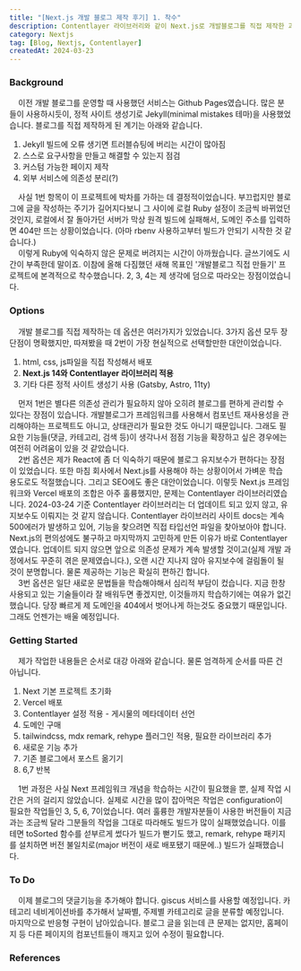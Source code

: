 ```yaml
---
title: "[Next.js 개발 블로그 제작 후기] 1. 착수"
description: Contentlayer 라이브러리와 같이 Next.js로 개발블로그를 직접 제작한 과정을 정리했습니다.
category: Nextjs
tag: [Blog, Nextjs, Contentlayer]
createdAt: 2024-03-23
---
```


### Background

&nbsp; &nbsp; 이전 개발 블로그를 운영할 때 사용했던 서비스는 Github Pages였습니다.
많은 분들이 사용하시듯이, 정적 사이트 생성기로 Jekyll(minimal mistakes 테마)을 사용했었습니다.
블로그를 직접 제작하게 된 계기는 아래와 같습니다.

1. Jekyll 빌드에 오류 생기면 트러블슈팅에 버리는 시간이 많아짐
2. 스스로 요구사항을 만들고 해결할 수 있는지 점검
3. 커스텀 가능한 페이지 제작
4. 외부 서비스에 의존성 분리(?)

&nbsp; &nbsp; 사실 1번 항목이 이 프로젝트에 박차를 가하는 데 결정적이었습니다.
부끄럽지만 블로그에 글을 작성하는 주기가 길어지다보니 그 사이에 로컬 Ruby 설정이 조금씩 바뀌었던 것인지,
로컬에서 잘 돌아가던 서버가 막상 원격 빌드에 실패해서, 도메인 주소를 입력하면 404만 뜨는 상황이었습니다.
(아마 rbenv 사용하고부터 빌드가 안되기 시작한 것 같습니다.)<br/>
&nbsp; &nbsp; 이렇게 Ruby에 익숙하지 않은 문제로 버려지는 시간이 아까웠습니다. 글쓰기에도 시간이 부족한데 말이죠.
이참에 올해 다짐했던 새해 목표인 '개발블로그 직접 만들기' 프로젝트에 본격적으로 착수했습니다.
2, 3, 4는 제 생각에 덤으로 따라오는 장점이었습니다.

### Options

&nbsp; &nbsp; 개발 블로그를 직접 제작하는 데 옵션은 여러가지가 있었습니다.
3가지 옵션 모두 장단점이 명확했지만, 따져봤을 때 2번이 가장 현실적으로 선택할만한 대안이었습니다.

1. html, css, js파일을 직접 작성해서 배포
2. **Next.js 14와 Contentlayer 라이브러리 적용**
3. 기타 다른 정적 사이트 생성기 사용 (Gatsby, Astro, 11ty)

&nbsp; &nbsp; 먼저 1번은 별다른 의존성 관리가 필요하지 않아 오히려 블로그를 편하게 관리할 수 있다는 장점이 있습니다.
개발블로그가 프레임워크를 사용해서 컴포넌트 재사용성을 관리해야하는 프로젝트도 아니고, 상태관리가 필요한 것도 아니기 때문입니다.
그래도 필요한 기능들(댓글, 카테고리, 검색 등)이 생각나서 점점 기능을 확장하고 싶은 경우에는 여전히 어려움이 있을 것 같았습니다.<br/>
&nbsp; &nbsp; 2번 옵션은 제가 React에 좀 더 익숙하기 때문에 블로그 유지보수가 편하다는 장점이 있었습니다.
또한 마침 회사에서 Next.js를 사용해야 하는 상황이어서 가벼운 학습 용도로도 적절했습니다. 그리고 SEO에도 좋은 대안이었습니다.
이렇듯 Next.js 프레임워크와 Vercel 배포의 조합은 아주 훌륭했지만, 문제는 Contentlayer 라이브러리였습니다.
2024-03-24 기준 Contentlayer 라이브러리는 더 업데이트 되고 있지 않고, 유지보수도 이뤄지는 것 같지 않습니다.
Contentlayer 라이브러리 사이트 docs는 계속 500에러가 발생하고 있어, 기능을 찾으려면 직접 타입선언 파일을 찾아보아야 합니다.
Next.js의 편의성에도 불구하고 마지막까지 고민하게 만든 이유가 바로 Contentlayer였습니다.
업데이트 되지 않으면 앞으로 의존성 문제가 계속 발생할 것이고(실제 개발 과정에서도 꾸준히 겪은 문제였습니다.),
오랜 시간 지나지 않아 유지보수에 걸림돌이 될 것이 분명합니다. 물론 제공하는 기능은 확실히 편하긴 합니다.<br/>
&nbsp; &nbsp; 3번 옵션은 일단 새로운 문법들을 학습해야해서 심리적 부담이 컸습니다.
지금 한창 사용되고 있는 기술들이라 잘 배워두면 좋겠지만, 이것들까지 학습하기에는 여유가 없긴 했습니다.
당장 빠르게 제 도메인을 404에서 벗어나게 하는것도 중요했기 때문입니다.
그래도 언젠가는 배울 예정입니다.

### Getting Started

&nbsp; &nbsp; 제가 작업한 내용들은 순서로 대강 아래와 같습니다. 물론 엄격하게 순서를 따른 건 아닙니다.

1. Next 기본 프로젝트 초기화
2. Vercel 배포
3. Contentlayer 설정 적용 - 게시물의 메타데이터 선언
4. 도메인 구매
5. tailwindcss, mdx remark, rehype 플러그인 적용, 필요한 라이브러리 추가
6. 새로운 기능 추가
7. 기존 블로그에서 포스트 옮기기
8. 6,7 반복

&nbsp; &nbsp; 1번 과정은 사실 Next 프레임워크 개념을 학습하는 시간이 필요했을 뿐, 실제 작업 시간은 거의 걸리지 않았습니다.
실제로 시간을 많이 잡아먹은 작업은 configuration이 필요한 작업들인 3, 5, 6, 7이었습니다.
여러 훌륭한 개발자분들이 사용한 버전들이 지금과는 조금씩 달라 그분들의 작업을 그대로 따라해도 빌드가 많이 실패했었습니다.
이를테면 toSorted 함수를 섣부르게 썼다가 빌드가 뻗기도 했고,
remark, rehype 패키지를 설치하면 버전 불일치로(major 버전이 새로 배포됐기 때문에..) 빌드가 실패했습니다.

### To Do

&nbsp; &nbsp; 이제 블로그의 댓글기능을 추가해야 합니다. giscus 서비스를 사용할 예정입니다.
카테고리 네비게이션바를 추가해서 날짜별, 주제별 카테고리로 글을 분류할 예정입니다.
마지막으로 반응형 구현이 남아있습니다.
블로그 글을 읽는데 큰 문제는 없지만, 홈페이지 등 다른 페이지의 컴포넌트들이 깨지고 있어 수정이 필요합니다.

### References
